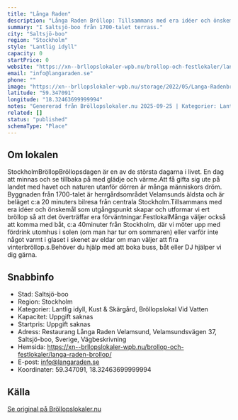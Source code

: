 ```yaml
---
title: "Långa Raden"
description: "Långa Raden Bröllop: Tillsammans med era idéer och önskemål som utgångspunkt skapar och utformar vi ert bröllop så att det överträffar era förväntningar."
summary: "I Saltsjö-boo från 1700-talet terrass."
city: "Saltsjö-boo"
region: "Stockholm"
style: "Lantlig idyll"
capacity: 0
startPrice: 0
website: "https://xn--brllopslokaler-wpb.nu/brollop-och-festlokaler/langa-raden-brollop/"
email: "info@langaraden.se"
phone: ""
image: "https://xn--brllopslokaler-wpb.nu/storage/2022/05/Langa-Radenbrollopslokal-festlokal-brollop-festvaning-i-stockholm-2.webp"
latitude: "59.347091"
longitude: "18.32463699999994"
notes: "Genererad från Bröllopslokaler.nu 2025-09-25 | Kategorier: Lantlig idyll, Kust & Skärgård, Bröllopslokal Vid Vatten"
related: []
status: "published"
schemaType: "Place"
---
```


## Om lokalen

StockholmBröllopBröllopsdagen är en av de största dagarna i livet. En dag att minnas och se tillbaka på med glädje och värme.Att få gifta sig ute på landet med havet och naturen utanför dörren är många människors dröm. Byggnaden från 1700-talet är herrgårdsområdet Velamsunds äldsta och är beläget c:a 20 minuters bilresa från centrala Stockholm.Tillsammans med era idéer och önskemål som utgångspunkt skapar och utformar vi ert bröllop så att det överträffar era förväntningar.FestlokalMånga väljer också att komma med båt, c:a 40minuter från Stockholm, där vi möter upp med fördrink utomhus i solen (om man har tur om sommaren) eller varför inte något varmt i glaset i skenet av eldar om man väljer att fira vinterbröllop.s.Behöver du hjälp med att boka buss, båt eller DJ hjälper vi dig gärna.

## Snabbinfo

- Stad: Saltsjö-boo
- Region: Stockholm
- Kategorier: Lantlig idyll, Kust & Skärgård, Bröllopslokal Vid Vatten
- Kapacitet: Uppgift saknas
- Startpris: Uppgift saknas
- Adress: Restaurang Långa Raden Velamsund, Velamsundsvägen 37, Saltsjö-boo, Sverige, Vägbeskrivning
- Hemsida: https://xn--brllopslokaler-wpb.nu/brollop-och-festlokaler/langa-raden-brollop/
- E-post: info@langaraden.se
- Koordinater: 59.347091, 18.32463699999994

## Källa

[Se original på Bröllopslokaler.nu](https://xn--brllopslokaler-wpb.nu/brollop-och-festlokaler/langa-raden-brollop/)
